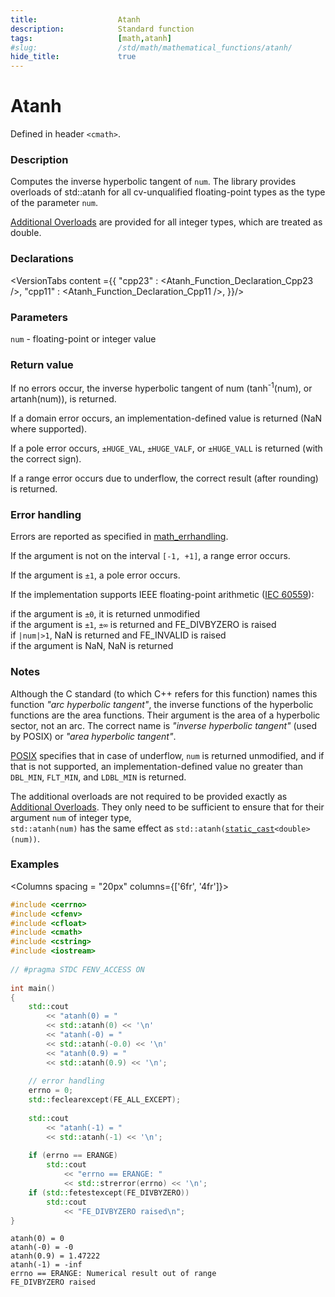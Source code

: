 ```yaml
---
title:                  Atanh
description:            Standard function
tags:                   [math,atanh]
#slug:                  /std/math/mathematical_functions/atanh/
hide_title:             true
---
```




# Atanh

Defined in header `<cmath>`.

### Description

Computes the inverse hyperbolic tangent of <code>num</code>.
<Since v='cpp23'> The library provides overloads of std::atanh for all cv-unqualified floating-point types as the type of the parameter <code>num</code></Since>.<br/>

&#8203;<a href='#declarations'>Additional Overloads</a> are provided for all integer types, which are treated as <span class='col-lb'>double</span>.

### Declarations

<VersionTabs content ={{
    "cpp23" : <Atanh_Function_Declaration_Cpp23 />,
    "cpp11" : <Atanh_Function_Declaration_Cpp11 />,
}}/>

### Parameters
 
&#8203;<code>num</code> - floating-point or integer value

### Return value

If no errors occur, the inverse hyperbolic tangent of num (tanh<sup>-1</sup>(num), or artanh(num)), is returned.

If a domain error occurs, an implementation-defined value is returned (NaN where supported).

If a pole error occurs, `±HUGE_VAL`, `±HUGE_VALF`, or `±HUGE_VALL` is returned (with the correct sign).

If a range error occurs due to underflow, the correct result (after rounding) is returned.

### Error handling

Errors are reported as specified in <a href='/docs/std/math/math_errhandling'>math_errhandling</a>.

If the argument is not on the interval `[-1, +1]`, a range error occurs.

If the argument is `±1`, a pole error occurs.

If the implementation supports IEEE floating-point arithmetic (<a href='https://www.iso.org/standard/80985.html'>IEC 60559</a>):

if the argument is `±0`, it is returned unmodified <br/>
if the argument is `±1`, `±∞` is returned and FE_DIVBYZERO is raised<br/>
if `|num|>1`, NaN is returned and FE_INVALID is raised<br/>
if the argument is NaN, NaN is returned<br/>
### Notes

Although the C standard (to which C++ refers for this function) 
names this function *"arc hyperbolic tangent"*, the inverse functions of the hyperbolic functions are the area functions. 
Their argument is the area of a hyperbolic sector, not an arc. The correct name is *"inverse hyperbolic tangent"* (used by POSIX) or *"area hyperbolic tangent"*.

[POSIX](https://pubs.opengroup.org/onlinepubs/9699919799/functions/atanh.html)
specifies that in case of underflow, <code>num</code> is returned unmodified, and if that is not supported, 
an implementation-defined value no greater than `DBL_MIN`, `FLT_MIN`, and `LDBL_MIN` is returned.

The additional overloads are not required to be provided exactly as <a href='#declarations'>Additional Overloads</a>. 
They only need to be sufficient to ensure that for their argument <code>num</code> of integer type,  <br/>
`std::atanh(num)` has the same effect as <code>std::atanh(<a href='/docs/std/lang-support/static_cast'>static_cast</a>&lt;<span class='col-lb'>double</span>&gt;(num))</code>.

### Examples

<Columns spacing = "20px" columns={['6fr', '4fr']}>
<div>

```cpp
#include <cerrno>
#include <cfenv>
#include <cfloat>
#include <cmath>
#include <cstring>
#include <iostream>
 
// #pragma STDC FENV_ACCESS ON
 
int main()
{
    std::cout 
        << "atanh(0) = " 
        << std::atanh(0) << '\n'
        << "atanh(-0) = " 
        << std::atanh(-0.0) << '\n'
        << "atanh(0.9) = " 
        << std::atanh(0.9) << '\n';
 
    // error handling
    errno = 0;
    std::feclearexcept(FE_ALL_EXCEPT);
 
    std::cout 
        << "atanh(-1) = " 
        << std::atanh(-1) << '\n';
 
    if (errno == ERANGE)
        std::cout 
            << "errno == ERANGE: " 
            << std::strerror(errno) << '\n';
    if (std::fetestexcept(FE_DIVBYZERO))
        std::cout 
            << "FE_DIVBYZERO raised\n";
}
```

</div><div>

```plaintext title="Possible Result"
atanh(0) = 0
atanh(-0) = -0
atanh(0.9) = 1.47222
atanh(-1) = -inf
errno == ERANGE: Numerical result out of range
FE_DIVBYZERO raised
```

</div>
</Columns>